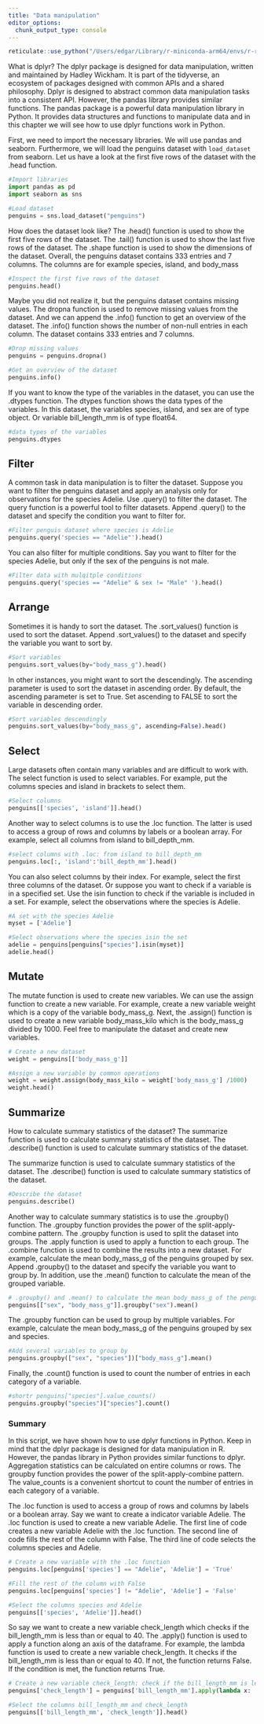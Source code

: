 ```yaml
---
title: "Data manipulation"
editor_options: 
  chunk_output_type: console
---
```



```r
reticulate::use_python("/Users/edgar/Library/r-miniconda-arm64/envs/r-reticulate/bin/python")

```

What is dplyr? The dplyr package is designed for data manipulation, written and maintained by Hadley Wickham. It is part of the tidyverse, an ecosystem of packages designed with common APIs and a shared philosophy. Dplyr is designed to abstract common data manipulation tasks into a consistent API. However, the pandas library provides similar functions. The pandas package is a powerful data manipulation library in Python. It provides data structures and functions to manipulate data and in this chapter we will see how to use dplyr functions work in Python. 

First, we need to import the necessary libraries. We will use pandas and seaborn. Furthermore, we will load the penguins dataset with `load_dataset` from seaborn. Let us have a look at the first five rows of the dataset with the .head function. 



```python
#Import libraries
import pandas as pd
import seaborn as sns

#Load dataset
penguins = sns.load_dataset("penguins")
```
How does the dataset look like? The .head() function is used to show the first five rows of the dataset. The .tail() function is used to show the last five rows of the dataset. The .shape function is used to show the dimensions of the dataset. Overall, the penguins dataset contains 333 entries and 7 columns. The columns are for example species, island, and body_mass


```python
#Inspect the first five rows of the dataset
penguins.head()
```



Maybe you did not realize it, but the penguins dataset contains missing values. The dropna function is used to remove missing values from the dataset. And we can append the .info() function to get an overview of the dataset. The .info() function shows the number of non-null entries in each column. The dataset contains 333 entries and 7 columns.


```python
#Drop missing values
penguins = penguins.dropna()

#Get an overview of the dataset
penguins.info()
```

If you want to know the type of the variables in the dataset, you can use the .dtypes function. The dtypes function shows the data types of the variables. In this dataset, the variables species, island, and sex are of type object. Or variable bill_length_mm is of type float64.

```python
#data types of the variables
penguins.dtypes
```




## Filter

A common task in data manipulation is to filter the dataset. Suppose you want to filter the penguins dataset and apply an analysis only for observations for the species Adelie. Use .query() to filter the dataset. The query function is a powerful tool to filter datasets. Append .query() to the dataset and specify the condition you want to filter for. 


```python
#Filter penguis dataset where species is Adelie
penguins.query('species == "Adelie"').head()
```


You can also filter for multiple conditions. Say you want to filter for the species Adelie, but only if the sex of the penguins is not male.



```python
#Filter data with mulqitple conditions
penguins.query('species == "Adelie" & sex != "Male" ').head()
```





## Arrange

Sometimes it is handy to sort the dataset. The .sort_values() function is used to sort the dataset. Append .sort_values()  to the dataset and specify the variable you want to sort by.


```python
#Sort variables
penguins.sort_values(by="body_mass_g").head()
```

In other instances, you might want to sort the descendingly. The ascending parameter is used to sort the dataset in ascending order. By default, the ascending parameter is set to True. Set ascending to FALSE to sort the variable in descending order.


```python
#Sort variables descendingly
penguins.sort_values(by="body_mass_g", ascending=False).head()
```


## Select

Large datasets often contain many variables and are difficult to work with. The select function is used to select variables. For example, put the columns species and island in brackets to select them.


```python
#Select columns
penguins[['species', 'island']].head()
```

Another way to select columns is to use the .loc function. The latter is used to access a group of rows and columns by labels or a boolean array. For example, select all columns from island to bill_depth_mm.



```python
#select columns with .loc: from island to bill_depth_mm
penguins.loc[:, 'island':'bill_depth_mm'].head()
```

You can also select columns by their index. For example, select the first three columns of the dataset. Or suppose you want to check if a variable is in a specified set. Use the isin function to check if the variable is included in a set. For example, select the observations where the species is Adelie.


```python
#A set with the species Adelie
myset = ['Adelie']

#Select observations where the species isin the set
adelie = penguins[penguins["species"].isin(myset)]
adelie.head()
```


## Mutate

The mutate function is used to create new variables. We can use the assign function to create a new variable. For example, create a new variable weight which is a copy of the variable body_mass_g. Next, the .assign() function is used to create a new variable body_mass_kilo which is the body_mass_g divided by 1000. Feel free to manipulate the dataset and create new variables.



```python
# Create a new dataset
weight = penguins[['body_mass_g']]

#Assign a new variable by common operations
weight = weight.assign(body_mass_kilo = weight['body_mass_g'] /1000)
weight.head()
```


## Summarize

How to calculate summary statistics of the dataset? The summarize function is used to calculate summary statistics of the dataset. The .describe() function is used to calculate summary statistics of the dataset.

The summarize function is used to calculate summary statistics of the dataset. The .describe() function is used to calculate summary statistics of the dataset.

```python
#Describe the dataset
penguins.describe()
```

Another way to calculate summary statistics is to use the .groupby() function. The .groupby function provides the power of the split-apply-combine pattern. The .groupby function is used to split the dataset into groups. The .apply function is used to apply a function to each group. The .combine function is used to combine the results into a new dataset. For example, calculate the mean body_mass_g of the penguins grouped by sex. Append .groupby() to the dataset and specify the variable you want to group by. In addition, use the .mean() function to calculate the mean of the grouped variable.

```python
# .groupby() and .mean() to calculate the mean body_mass_g of the penguins
penguins[["sex", "body_mass_g"]].groupby("sex").mean()
```


The .groupby function can be used to group by multiple variables. For example, calculate the mean body_mass_g of the penguins grouped by sex and species.


```python
#Add several variables to group by
penguins.groupby(["sex", "species"])["body_mass_g"].mean()
```

Finally, the .count() function is used to count the number of entries in each category of a variable.


```python
#shortr penguins["species"].value_counts()
penguins.groupby("species")["species"].count()
```

### Summary{-}

In this script, we have shown how to use dplyr functions in Python. Keep in mind that the dplyr package is designed for data manipulation in R. However, the pandas library in Python provides similar functions to dplyr. Aggregation statistics can be calculated on entire columns or rows. The groupby function provides the power of the split-apply-combine pattern. The value_counts is a convenient shortcut to count the number of entries in each category of a variable. 

The .loc function is used to access a group of rows and columns by labels or a boolean array. Say we want to create a indicator variable Adelie. The .loc function is used to create a new variable Adelie. The first line of code creates a new variable Adelie with the .loc function. The second line of code fills the rest of the column with False. The third line of code selects the columns species and Adelie.


```python
# Create a new variable with the .loc function
penguins.loc[penguins['species'] == "Adelie", 'Adelie'] = 'True' 

#Fill the rest of the column with False
penguins.loc[penguins['species'] != "Adelie", 'Adelie'] = 'False' 

#Select the columns species and Adelie
penguins[['species', 'Adelie']].head()
```

So say we want to create a new variable check_length which checks if the bill_length_mm is less than or equal to 40. The .apply() function is used to apply a function along an axis of the dataframe. For example, the lambda function is used to create a new variable check_length. It checks if the bill_length_mm is less than or equal to 40. If not, the function returns False. If the condition is met, the function returns True.


```python
# Create a new variable check_length: check if the bill_length_mm is less than or equal to 40
penguins['check_length'] = penguins['bill_length_mm'].apply(lambda x: 'True' if x <= 40 else 'False')

#Select the columns bill_length_mm and check_length
penguins[['bill_length_mm', 'check_length']].head()
```


